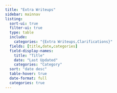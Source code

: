 ```yaml
---
title: "Extra Writeups"
sidebar: mainnav
listing:
  sort-ui: true
  filter-ui: true
  type: table
  include:
    categories: "{Extra Writeups,Clarifications}"
  fields: [title,date,categories]
  field-display-names: 
    title: "Title"
    date: "Last Updated"
    categories: "Category"
  sort: "date desc"
  table-hover: true
  date-format: full
  categories: true
---
```


